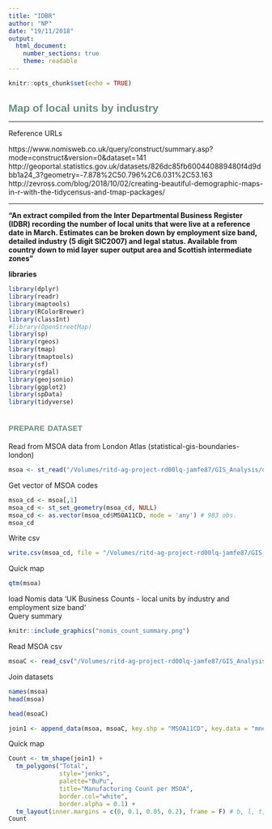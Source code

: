 ```yaml
---
title: "IDBR"
author: "NP"
date: "19/11/2018"
output: 
  html_document:
    number_sections: true
    theme: readable
---
```

<style>
  h1, h2, h3, h4, h5, h6{
    color: #668e81;
    font-family: "arial narrow", helvetica;
  }
  h1, h2{
    font-size: 150%
  }
  h2{
    font-variant: small-caps
  }
</style>

```r
knitr::opts_chunk$set(echo = TRUE)
```

# Map of local units by industry

***
Reference URLs

https://www.nomisweb.co.uk/query/construct/summary.asp?mode=construct&version=0&dataset=141 
http://geoportal.statistics.gov.uk/datasets/826dc85fb600440889480f4d9dbb1a24_3?geometry=-7.878%2C50.796%2C6.031%2C53.163  
http://zevross.com/blog/2018/10/02/creating-beautiful-demographic-maps-in-r-with-the-tidycensus-and-tmap-packages/  

***

**"An extract compiled from the Inter Departmental Business Register (IDBR) recording the number of local units that were live at a reference date in March. Estimates can be broken down by employment size band, detailed industry (5 digit SIC2007) and legal status. Available from country down to mid layer super output area and Scottish intermediate zones"**

**libraries**
```r
library(dplyr)
library(readr)
library(maptools)
library(RColorBrewer)
library(classInt)
#library(OpenStreetMap)
library(sp)
library(rgeos)
library(tmap)
library(tmaptools)
library(sf)
library(rgdal)
library(geojsonio)
library(ggplot2)
library(spData)
library(tidyverse)
```

## prepare dataset

Read from MSOA data from London Atlas (statistical-gis-boundaries-london)
```r
msoa <- st_read("/Volumes/ritd-ag-project-rd00lq-jamfe87/GIS_Analysis/dataRaw/statistical-gis-boundaries-london/ESRI/MSOA_2011_London_gen_MHW.shp")
```

Get vector of MSOA codes
```r
msoa_cd <- msoa[,1]
msoa_cd <- st_set_geometry(msoa_cd, NULL)
msoa_cd <- as.vector(msoa_cd$MSOA11CD, mode = 'any') # 983 obs.
msoa_cd

```

Write csv
```r
write.csv(msoa_cd, file = "/Volumes/ritd-ag-project-rd00lq-jamfe87/GIS_Analysis/dataProcessed/msoa_codes.csv")
```

Quick map
```r
qtm(msoa)
```

load Nomis data 'UK Business Counts - local units by industry and employment size band'  
Query summary  
```r
knitr::include_graphics("nomis_count_summary.png")
```

Read MSOA csv
```r
msoaC <- read_csv("/Volumes/ritd-ag-project-rd00lq-jamfe87/GIS_Analysis/dataProcessed/msoa_nomis_counts.csv")
```

Join datasets
```r
names(msoa)
head(msoa)
```

```r
head(msoaC)
```

```r
join1 <- append_data(msoa, msoaC, key.shp = "MSOA11CD", key.data = "mnemonic", ignore.duplicates = TRUE, ignore.na = TRUE)
```

Quick map
```r
Count <- tm_shape(join1) +
  tm_polygons("Total",
              style="jenks",
              palette="BuPu",
              title="Manufacturing Count per MSOA",
              border.col="white",
              border.alpha = 0.1) +
  tm_layout(inner.margins = c(0, 0.1, 0.05, 0.2), frame = F) # b, l, t, r
Count
```

